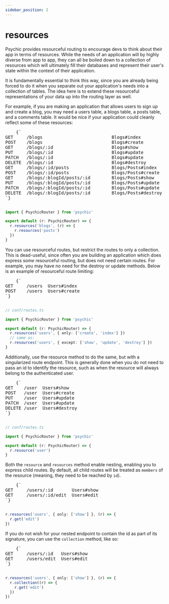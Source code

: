 ```yaml
---
sidebar_position: 2
---
```



# resources

Psychic provides resourceful routing to encourage devs to think about their app in terms of resources. While the needs of an application will by highly diverse from app to app, they can all be boiled down to a collection of resources which will ultimately fill their databases and represent their user's state within the context of their application.

It is fundamentally essential to think this way, since you are already being forced to do it when you separate out your application's needs into a collection of tables. The idea here is to extend these resourceful representations of your data up into the routing layer as well.

For example, if you are making an application that allows users to sign up and create a blog, you may need a users table, a blogs table, a posts table, and a comments table. It would be nice if your application could cleanly reflect some of these resources:

<RightSidebarItem>
  <pre style={{ backgroundColor: 'transparent' }}>
    {`
GET     /blogs                          Blogs#index
POST    /blogs                          Blogs#create
GET     /blogs/:id                      Blogs#show
PUT     /blogs/:id                      Blogs#update
PATCH   /blogs/:id                      Blogs#update
DELETE  /blogs/:id                      Blogs#destroy
GET     /blogs/:id/posts                Blogs/Posts#index
POST    /blogs/:id/posts                Blogs/Posts#create
GET     /blogs/:blogId/posts/:id        Blogs/Posts#show
PUT     /blogs/:blogId/posts/:id        Blogs/Posts#update
PATCH   /blogs/:blogId/posts/:id        Blogs/Posts#update
DELETE  /blogs/:blogId/posts/:id        Blogs/Posts#destroy
`}
  </pre>
</RightSidebarItem>

```ts // conf/routes.ts
import { PsychicRouter } from 'psychic'

export default (r: PsychicRouter) => {
  r.resources('blogs', (r) => {
    r.resources('posts')
  })
}
```

You can use resourceful routes, but restrict the routes to only a collection. This is dead-useful, since often you are building an application which does express _some_ resourceful routing, but does not need certain routes. For example, you may have no need for the destroy or update methods. Below is an example of resourceful route limiting:

<RightSidebarItem>
  <pre style={{ backgroundColor: 'transparent' }}>
    {`
GET     /users  Users#index
POST    /users  Users#create
`}
  </pre>
</RightSidebarItem>

```ts
// conf/routes.ts

import { PsychicRouter } from 'psychic'

export default (r: PsychicRouter) => {
  r.resources('users', { only: ['create', 'index'] })
  // same as:
  r.resources('users', { except: ['show', 'update', 'destroy'] })
}
```

Additionally, use the resource method to do the same, but with a singularized route endpoint. This is generally done when you do not need to pass an id to identify the resource, such as when the resource will always belong to the authenticated user.

<RightSidebarItem>
  <pre style={{ backgroundColor: 'transparent' }}>
    {`
GET    /user  Users#show
POST   /user  Users#create
PUT    /user  Users#update
PATCH  /user  Users#update
DELETE /user  Users#destroy
`}
  </pre>
</RightSidebarItem>

```ts
// conf/routes.ts

import { PsychicRouter } from 'psychic'

export default (r: PsychicRouter) => {
  r.resource('user')
}
```

Both the `resource` and `resources` method enable nesting, enabling you to express child routes. By default, all child routes will be treated as `members` of the resource (meaning, they need to be reached by `id`).

<RightSidebarItem>
  <pre style={{ backgroundColor: 'transparent' }}>
    {`
GET     /users/:id       Users#show
GET     /users/:id/edit  Users#edit
`}
  </pre>
</RightSidebarItem>

```ts
r.resources('users', { only: ['show'] }, (r) => {
  r.get('edit')
})
```

If you do not wish for your nested endpoint to contain the id as part of its signature, you can use the `collection` method, like so:

<RightSidebarItem>
  <pre style={{ backgroundColor: 'transparent' }}>
    {`
GET     /users/:id   Users#show
GET     /users/edit  Users#edit
`}
  </pre>
</RightSidebarItem>

```ts
r.resources('users', { only: ['show'] }, (r) => {
  r.collection((r) => {
    r.get('edit')
  })
})
```
